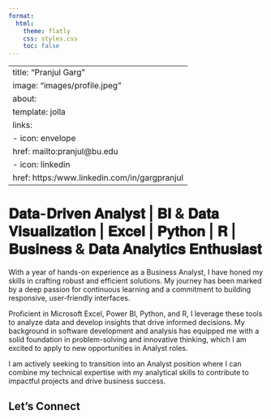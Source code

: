 ```yaml
---
format:
  html:
    theme: flatly
    css: styles.css
    toc: false
---
```


---
title: "Pranjul Garg"
image: "images/profile.jpeg"
about:
  template: jolla
  links:
    - icon: envelope
      href: mailto:pranjul@bu.edu
    - icon: linkedin
      href: https:/www.linkedin.com/in/gargpranjul
---

# 𝐃𝐚𝐭𝐚-𝐃𝐫𝐢𝐯𝐞𝐧 𝐀𝐧𝐚𝐥𝐲𝐬𝐭 | 𝐁𝐈 & 𝐃𝐚𝐭𝐚 𝐕𝐢𝐬𝐮𝐚𝐥𝐢𝐳𝐚𝐭𝐢𝐨𝐧 | 𝐄𝐱𝐜𝐞𝐥 | 𝐏𝐲𝐭𝐡𝐨𝐧 | 𝐑 | 𝐁𝐮𝐬𝐢𝐧𝐞𝐬𝐬 & 𝐃𝐚𝐭𝐚 𝐀𝐧𝐚𝐥𝐲𝐭𝐢𝐜𝐬 𝐄𝐧𝐭𝐡𝐮𝐬𝐢𝐚𝐬𝐭

With a year of hands-on experience as a Business Analyst, I have honed my skills in crafting robust and efficient solutions. My journey has been marked by a deep passion for continuous learning and a commitment to building responsive, user-friendly interfaces.

Proficient in Microsoft Excel, Power BI, Python, and R, I leverage these tools to analyze data and develop insights that drive informed decisions. My background in software development and analysis has equipped me with a solid foundation in problem-solving and innovative thinking, which I am excited to apply to new opportunities in Analyst roles.

I am actively seeking to transition into an Analyst position where I can combine my technical expertise with my analytical skills to contribute to impactful projects and drive business success.

## Let’s Connect

